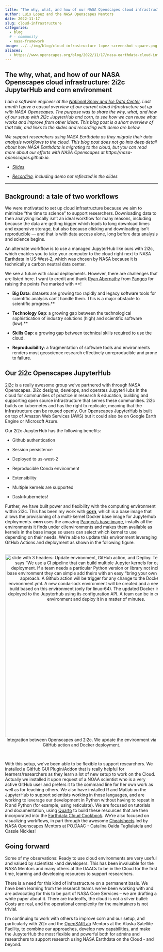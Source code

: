 ```yaml
---
title: "The why, what, and how of our NASA Openscapes cloud infrastructure: 2i2c JupyterHub and corn environment"
author: Luis Lopez and the NASA Openscapes Mentors
date: 2022-11-17
slug: cloud-infrastructure
categories:
  - blog 
  # - community
  - nasa-framework
image: ../../img/blog/cloud-infrastructure-lopez-screenshot-square.png
aliases: 
  - https://www.openscapes.org/blog/2022/11/17/nasa-earthdata-cloud-infrastructure/
---
```


## The why, what, and how of our NASA Openscapes cloud infrastructure: 2i2c JupyterHub and corn environment

*I am a software engineer at the [National Snow and Ice Data Center](https://nsidc.org/home). Last month I gave a casual overview of our current cloud infrastructure set up with NASA Openscapes. The purpose was to share the why, what, and how of our setup with 2i2c JupyterHub and corn, to see how we can reuse what works and improve from other ideas. This blog post is a short overview of that talk, and links to the slides and recording with demo are below.*

*We support researchers using NASA Earthdata as they migrate their data analysis workflows to the cloud. This blog post does not go into deep detail about how NASA Earthdata is migrating to the cloud, but you can read more about our efforts with NASA Openscapes at https://nasa-openscapes.github.io.*

- *[Slides](https://docs.google.com/presentation/d/100aazshfYJfIe5pjQ6w3hswjA9zuuhEd2sZ3P4LhxJc/edit?usp=sharing)*

- *[Recording](https://youtu.be/Payju0KDScg), including demo not reflected in the slides*

---

## Background: a tale of two workflows

We were motivated to set up cloud infrastructure because we aim to minimize "the time to science" to support researchers. Downloading data to then analyzing locally isn't an ideal workflow for many reasons, including because the data are getting bigger which leads to long download times and expensive storage, but also because clicking and downloading isn't reproducible — and that is with data access alone, long before data analysis and science begins.

An alternate workflow is to use a managed JupyterHub like ours with 2i2c, which enables you to take your computer to the cloud right next to NASA Earthdata in US-West-2, which was chosen by NASA because it is technically a carbon neutral data center.

We see a future with cloud deployments. However, there are challenges that are listed here. I want to credit and thank [Ryan Abernathy](https://twitter.com/rabernat/) from [Pangeo](https://pangeo.io/) for raising the points I've marked with **!

-   **Big Data**: datasets are growing too rapidly and legacy software tools for scientific analysis can't handle them. This is a major obstacle to scientific progress.**

-   **Technology Gap**: a growing gap between the technological sophistication of industry solutions (high) and scientific software (low).**

-   **Skills Gap**: a growing gap between technical skills required to use the cloud.

-   **Reproducibility**: a fragmentation of software tools and environments renders most geoscience research effectively unreproducible and prone to failure.

## Our 2i2c Openscapes JupyterHub


[2i2c](http://2i2c.org/) is a really awesome group we've partnered with through NASA Openscapes. 2i2c designs, develops, and operates JupyterHubs in the cloud for communities of practice in research & education, building and supporting open source infrastructure that serves these communities. 2i2c builds on kubernetes and has the right to replicate, meaning that the infrastructure can be reused openly. Our Openscapes JupyterHub is built on top of Amazon Web Services (AWS) but it could also be on Google Earth Engine or Microsoft Azure.

Our 2i2c JupyterHub has the following benefits:

-   Github authentication

-   Session persistence

-   Deployed to us-west-2

-   Reproducible Conda environment

-   Extensibility

-   Multiple kernels are supported

-   Dask-kubernetes!


Further, we have built power and flexibility with the computing environment within 2i2c. This has been my work with [**corn**](https://github.com/nasa-openscapes/corn), which is a base image that allows the provisioning of a multi-kernel Docker base image for Jupyterhub deployments. **corn** uses the amazing [Pangeo's base image](https://github.com/pangeo-data/pangeo-docker-images), installs all the environments it finds under ci/environments and makes them available as kernels in the base image so users can select which kernel to use depending on their needs. We're able to update this environment leveraging GitHub Actions and deployment as shown in the following figure.

<br> <center><a><img src="/img/blog/cloud-infrastructure-lopez-screenshot.png" width="600px" alt="slide with 3 headers: Update environment, GitHub action, and Deploy. Text description says “We use a CI pipeline that can build multiple Jupyter kernels for our Pangeo deployment. If a team needs a particular Python version or library not included in our base environment they can simple add theirs with an easy “bring your own environment” approach. A Github action will be trigger for any change to the Dockerfile or environment.yml. A new conda-lock environment will be created and a new base image build based on this environment (only for linux-64). The updated Docker image can be deployed to the Jupyterhub using its configuration API. A team can be in control of their environment and deploy it in a matter of minutes."></a><figcaption>Integration between Openscapes and 2i2c. We update the environment via GitHub action and Docker deployment. </figcaption> </center> <br>

With this setup, we've been able to be flexible to support researchers. We installed a GitHub GUI Plugin/Addon that is really helpful for learners/researchers as they learn a lot of new setup to work on the Cloud. Actually we installed it upon request of a NOAA scientist who is a very active GitHub user and prefers it to the command line for her own work as well as for teaching others. We also have installed R and Matlab on the JupyterHub to support scientists working in those languages, and are working to leverage our development in Python without having to repeat in R and Python (for example, using reticulate). We are focused on tutorials and documentation, using [Quarto](https://quarto.org/) to build these resources that are then incorporated into the [Earthdata Cloud Cookbook](https://nasa-openscapes.github.io/earthdata-cloud-cookbook/). We're also focused on visualizing workflows, in part through the awesome [Cheatsheets](https://nasa-openscapes.github.io/earthdata-cloud-cookbook/cheatsheet) led by NASA Openscapes Mentors at PO.DAAC - Catalina Oaida Taglialatela and Cassie Nickles!

## Going forward

Some of my observations: Ready to use cloud environments are very useful and valued by scientists -and developers. This has been invaluable for the NASA Mentors and many others at the DAACs to be in the Cloud for the first time, learning and developing resources to support researchers. 

There is a need for this kind of infrastructure on a permanent basis. We have been learning from the research teams we've been working with and are advocating for this to be part of NASA Core Services -- we are drafting a white paper about it. There are tradeoffs, the cloud is not a silver bullet: Costs are real, and the operational complexity for the maintainers is not trivial.

I'm continuing to work with others to improve corn and our setup, and particularly with 2i2c and the [OpenSARLab](https://opensarlab-docs.asf.alaska.edu/) Mentors at the Alaska Satellite Facility, to combine our approaches, develop new capabilities, and make the JupyterHub the most flexible and powerful both for admins and researchers to support research using NASA Earthdata on the Cloud - and beyond.

<br>
